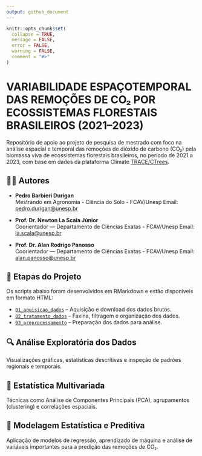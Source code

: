 ```yaml
---
output: github_document
---
```


<!-- README.md is generated from README.Rmd. Please edit that file -->

```r
knitr::opts_chunk$set(
  collapse = TRUE, 
  message = FALSE, 
  error = FALSE, 
  warning = FALSE,
  comment = "#>"
)
```

# VARIABILIDADE ESPAÇOTEMPORAL DAS REMOÇÕES DE CO₂ POR ECOSSISTEMAS FLORESTAIS BRASILEIROS (2021–2023)

Repositório de apoio ao projeto de pesquisa de mestrado com foco na análise espacial e temporal das remoções de dióxido de carbono (CO₂) pela biomassa viva de ecossistemas florestais brasileiros, no período de 2021 a 2023, com base em dados da plataforma Climate [TRACE/CTrees](https://climatetrace.org/).

## 👨‍🔬 Autores

- **Pedro Barbieri Durigan**  
  Mestrando em Agronomia - Ciência do Solo  - FCAV/Unesp
  Email: [pedro.durigan@unesp.br](mailto:pedro.durigan@unesp.b)
  
- **Prof. Dr. Newton La Scala Júnior**  
  Coorientador — Departamento de Ciências Exatas - FCAV/Unesp
  Email: [la.scala@unesp.br](mailto:la.scala@unesp.br)

- **Prof. Dr. Alan Rodrigo Panosso**  
  Coorientador — Departamento de Ciências Exatas - FCAV/Unesp
  Email: [alan.panosso@unesp.br](mailto:alan.panosso@unesp.br)
  
## 📁 Etapas do Projeto

Os scripts abaixo foram desenvolvidos em RMarkdown e estão disponíveis em formato HTML:

- [`01_aquisicao_dados`](https://arpanosso.github.io//mestrado-durigan-remocoes-co2//01_aquisicao_dados.html) – Aquisição e download dos dados brutos.  
- [`02_tratamento_dados`](scripts/02_tratamento_dados.html) – Faxina, filtragem e organização dos dados.  
- [`03_preprocessamento`](scripts/03_preprocessamento.html) – Preparação dos dados para análise.  


## 🔍 **Análise Exploratória dos Dados**  
  Visualizações gráficas, estatísticas descritivas e inspeção de padrões regionais e temporais.  


## 🧪 **Estatística Multivariada**  
  Técnicas como Análise de Componentes Principais (PCA), agrupamentos (clustering) e correlações espaciais.  


## 🤖 **Modelagem Estatística e Preditiva**  
  Aplicação de modelos de regressão, aprendizado de máquina e análise de variáveis importantes para a predição das remoções de CO₂.  
